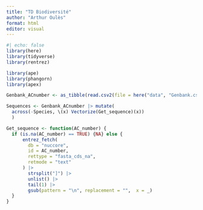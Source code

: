```yaml
---
title: "TD Biodiversité"
author: "Arthur Oulès"
format: html
editor: visual
---
```


```r
#| echo: false
library(here)
library(tidyverse)
library(rentrez)

library(ape)
library(phangorn)
library(apex)
```

```r
Genbank_ACnumber <- as_tibble(read.csv2(file = here("data", "Genbank.csv")))

Sequences <- Genbank_ACnumber |> mutate(
  across(-Species, \(x) Vectorize(Get_sequence)(x))
  )
```

```r
Get_sequence <- function(AC_number) {
  if (is.na(AC_number) == TRUE) {NA} else {
      entrez_fetch(
        db = "nuccore",
        id = AC_number,
        rettype = "fasta_cds_na",
        retmode = "text"
      ) |>
        strsplit("]") |>
        unlist() |>
        tail(1) |>
        gsub(pattern = "\n", replacement = "",  x = _)
  }
}
```


